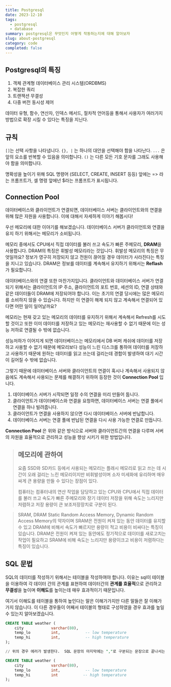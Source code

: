 ```yaml
---
title: Postgresql
date: 2023-12-10
tags:
  - postgresql
  - database
summary: postgresql은 무엇인지 어떻게 작동하는지에 대해 알아보자
slug: about-postgresql
category: code
completed: false
---
```


## Postgresql의 특징

1. 객체 관계형 데이터베이스 관리 시스템(ORDBMS)
2. 복잡한 쿼리
3. 트랜잭션 무결성
4. 다중 버전 동시성 제어

데이터 유형, 함수, 연산자, 인덱스 메서드, 절차적 언어등을 통해서 사용자가 여러가지 방법으로 확장 시킬 수 있다는 특징을 지닌다.

## 규칙

`[]`는 선택 사항을 나타냅니다.
`{}, |` 는 하나의 대안을 선택해야 함을 나타난다.
`...` 은 앞의 요소를 반복할 수 있음을 의미합니다.
`()` 는 다른 모든 기호 문자를 그래도 사용해야 함을 의미합니다.

명확성을 높이기 위해 SQL 명령어 (SELECT, CREATE, INSERT 등등) 앞에는 => 라는 프롬프트가, 셀 명령 앞에넌 $라는 프롬프트가 표시됩니다.

## Connection Pool

데이터베이스와 클라이언트가 연결되면, 데이터베이스 서버는 클라이언트와의 연결을 위해 많은 자원을 사용합니다. 이에 대해서 자세하게 이야기 해봅시다!

우선 메모리에 대한 이야기를 해보겠습니다. 데이터베이스 서버가 클라이언트와 연결을 유지 하기 위해서는 메모리가 소비됩니다.

메모리 중에서도 CPU에서 직접 데이터를 불러 쓰고 속도가 빠른 주메모리, **DRAM**을 사용합니다. DRAM의 특징은 휘발성 메모리라는 것입니다. 휘발성 메모리의 특징은 무엇일까요? 정보가 영구히 저장되지 않고 전원이 끊어질 경우 데이터가 사라진다는 특징을 지니고 있습니다. DRAM은 정보를 데이터를 계속해서 유지하기 위해서는 **Reflash**가 필요합니다.

데이터베이스와의 연결 또한 마찬가지입니다. 클라이언트와 데이터베이스 서버가 연결되기 위해서는 클라이언트의 IP 주소, 클라이언트의 포트 번호, 세션의 ID, 연결 상태와 같은 데이터들이 DRAM에 저장되어야 합니다. 이는 초기의 연결 당시에는 많은 메모리를 소비하지 않을 수 있습니다. 하지만 이 연결이 해제 되지 않고 계속해서 연결되어 있다면 어떤 일이 일어날까요?

메모리는 현재 갖고 있는 메모리의 데이터를 유지하기 위해서 계속해서 Refresh를 시도할 것이고 또한 이미 데이터를 저장하고 있는 메모리는 재사용할 수 없기 때문에 이는 성능 저하로 연결될 수 밖에 없습니다.

성능저하가 이어지게 되면 데이터베이스는 메모리에서 DB 버퍼 캐쉬에 데이터를 저장하고 사용할 수 없기 때문에 메모리보다 성능이 느린 디스크를 통하여 데이터를 저장하고 사용하기 때문에 원하는 데이터를 읽고 쓰는데 걸리는데 경합이 발생하여 대기 시간이 길어질 수 밖에 없습니다.

그렇기 때문에 데이터베이스 서버와 클라이언트의 연결이 혹시나 계속해서 사용되지 않음에도 계속해서 사용되는 문제를 해결하기 위하여 등장한 것이 **Connection Pool** 입니다.

1. 데이터베이스 서버가 시작되면 일정 수의 연결을 미리 만들어 둡니다.
2. 클라이언트가 데이터베이스와 연결을 요청하면, 데이터베이스 서버는 연결 풀에서 연결을 하나 빌려줍니다.
3. 클라이언트가 연결을 사용하지 않으면 다시 데이터베이스 서버에 반납합니다.
4. 데이터베이스 서버는 연결 풀에 반납된 연결을 다시 사용 가능한 연결로 만듭니다.

**Connection Pool** 은 위와 같은 방식으로 서버와 클라이언트간의 연결을 다루며 서버의 자원을 효율적으로 관리하고 성능을 향상 시키기 위한 방법입니다.

> ## 메모리에 관하여
>
> 요즘 SSD와 SD카드 등에서 사용되는 메모리는 플래시 메모리로 읽고 쓰는 데 시간이 오래 걸리는 느린 메모리이지만 비휘발성이며 소자 미세화에 유리하며 매우 싸게 큰 용량을 만들 수 있다는 장점이 있다.
>
> 컴퓨터는 컴퓨터내의 연산 작업을 담당하고 있는 CPU와 CPU에서 직접 데이터를 불러 쓰고 속도가 빠른 주메모리와 장기 데이터 저장을 위해 속도는 느리지만 저렴하고 저장 용량이 큰 보조저장장치로 구분이 된다.

> SRAM, DRAM
> Static Random Access Memory, Dynamic Random Access Memory의 약자이며 SRAM은 전원이 켜져 있는 동안 데이터를 유지할 수 있고 DRAM에 비해서 속도가 빠르지만 용량이 적고 비용이 비싸다는 특징이 있습니다. DRAM은 전원이 켜져 있는 동안에도 정기적으로 데이터를 새로고치는 작업이 필요하고 SRAM에 비해 속도는 느리지만 용량이크고 비용이 저렴하다는 특징이 있습니다.

## SQL 문법

SQL의 데이터를 작성하기 위해서는 테이블을 작성하여야 합니다. 이유는 sql이 테이블을 이용하여 각 데이터 간의 관계를 표현하여 데이터간의 **관계를 효율적**으로 관리하고 **무결성**을 높이며 **이해도**를 높이는데 매우 효과적이기 때문입니다.

여기서 이해도를 테이블을 통하여 높인다는 말은 이해가가지만 다른 말들은 잘 이해가 가지 않습니다. 이 다른 경우들이 어째서 테이블의 형태로 구성하였을 경우 효과를 높일 수 있는지 알아보겠습니다.

```sql
CREATE TABLE weather (
    city            varchar(80),
    temp_lo         int,           -- low temperature
    temp_hi         int,           -- high temperature
);

// 위의 경우 에러가 발생한다.  SQL 문장의 마지막에는 ","로 구분되는 문장으로 끝나서는 안된다.

CREATE TABLE weather (
    city            varchar(80),
    temp_lo         int,           -- low temperature
    temp_hi         int           -- high temperature
);
```
